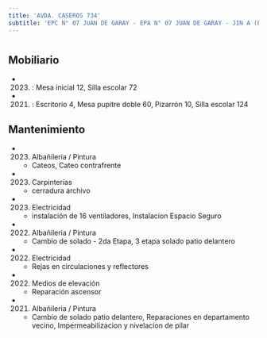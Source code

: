```yaml
---
title: 'AVDA. CASEROS 734'
subtitle: 'EPC N° 07 JUAN DE GARAY - EPA N° 07 JUAN DE GARAY - JIN A (EPCJS 07/05°) (SEDE)'
---
```


#


## Mobiliario

*  (2023) : Mesa inicial 12, Silla escolar 72 

*  (2021) : Escritorio 4, Mesa pupitre doble 60, Pizarrón 10, Silla escolar 124 





## Mantenimiento

*  (2023) Albañileria / Pintura 
    + Cateos, Cateo contrafrente

*  (2023) Carpinterías 
    + cerradura archivo

*  (2023) Electricidad 
    + instalación de 16 ventiladores, Instalacion Espacio Seguro

*  (2022) Albañileria / Pintura 
    + Cambio de solado - 2da Etapa, 3 etapa solado patio delantero

*  (2022) Electricidad 
    + Rejas en circulaciones y reflectores

*  (2022) Medios de elevación 
    + Reparación ascensor

*  (2021) Albañileria / Pintura 
    + Cambio de solado patio delantero, Reparaciones en departamento vecino, Impermeabilizacion y nivelacion de pilar



